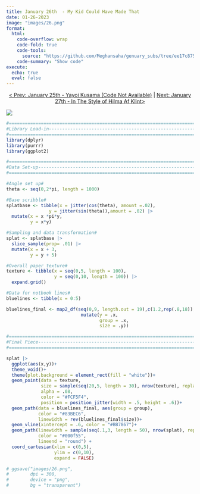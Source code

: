 ```yaml
---
title: January 26th  - My Kid Could Have Made That
date: 01-26-2023
image: "images/26.png"
format:
  html:
    code-overflow: wrap
    code-fold: true
    code-tools:
      source: "https://github.com/Meghansaha/genuary_subs/tree/ee17c875f979a9647d1ecc697171d751b5e73198/year/submissions/2023/scripts/26_my_kid.R"
    code-summary: "Show code"
execute:
  echo: true
  eval: false
---
```


<center>[\< Prev: January 25th - Yayoi Kusama (Code Not Available)](day_25.qmd) \| [Next: January 27th - In The Style of Hilma Af Klint\>](day_27.qmd)</center>

![](images/26.png){fig-alt="A generative image of a classic blue-lined notebook sheet with a random blue scribble mark placed in the center." fig-align="center"}

```r
#=============================================================================#
#Library Load-in---------------------------------------------------------------
#=============================================================================#
library(dplyr)
library(purrr)
library(ggplot2)

#=============================================================================#
#Data Set-up-------------------------------------------------------------------
#=============================================================================#

#Angle set up#
theta <- seq(0,2*pi, length = 1000)

#Base scribble#
splatbase <- tibble(x = jitter(cos(theta), amount =.02),
                y = jitter(sin(theta)),amount = .02) |>
  mutate(x = x *pi*y,
         y = x*y)

#Sampling and data transformation#
splat <- splatbase |>
  slice_sample(prop= .01) |>
  mutate(x = x + 3,
         y = y + 5)

#Overall paper texture#
texture <- tibble(x = seq(0,5, length = 100),
                  y = seq(0,10, length = 100)) |>
  expand.grid()

#Data for notbook lines#
bluelines <- tibble(x = 0:5)

bluelines_final <- map2_df(seq(0,9, length.out = 19),c(1.2,rep(.8,18)), ~bluelines |>
                            mutate(y = .x,
                                   group = .x,
                                   size = .y))

#=============================================================================#
#Final Piece-------------------------------------------------------------------
#=============================================================================#

splat |>
  ggplot(aes(x,y))+
  theme_void()+
  theme(plot.background = element_rect(fill = "white"))+
  geom_point(data = texture, 
             size = sample(seq(20,5, length = 30), nrow(texture), replace = TRUE), 
             alpha = .08, 
             color = "#FCF5F4", 
             position = position_jitter(width = .5, height = .6))+
  geom_path(data = bluelines_final, aes(group = group), 
            color = "#83BEC6", 
            linewidth = rev(bluelines_final$size))+
  geom_vline(xintercept = .6, color = "#BB7867")+
  geom_path(linewidth = sample(seq(.1,3, length = 50), nrow(splat), replace = TRUE), 
            color = "#000f55", 
            lineend = "round") +
  coord_cartesian(xlim = c(0,5), 
                  ylim = c(0,10),
                  expand = FALSE)

# ggsave("images/26.png",
#        dpi = 300,
#        device = "png",
#        bg = "transparent")

```
